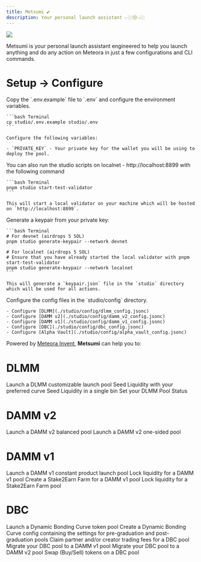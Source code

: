 ```yaml
---
title: Metsumi 💕
description: Your personal launch assistant 👉🏼😚👈🏼
---
```

<Frame>
  <img src="/images/developer-guide/invent/metsumi-banner.png" />
</Frame>

Metsumi is your personal launch assistant engineered to help you launch anything and do any action on Meteora in just a few configurations and CLI commands. 

# Setup -> Configure

<Steps>
  <Step title="Setup Environment Variables">
    Copy the `.env.example` file to `.env` and configure the environment variables.

    ```bash Terminal
    cp studio/.env.example studio/.env
    ```

    Configure the following variables:

    - `PRIVATE_KEY` - Your private key for the wallet you will be using to deploy the pool.
  </Step>

  <Step title="Optional: Start a Local Test Validator">
    You can also run the studio scripts on localnet - http://localhost:8899 with the following command

    ```bash Terminal
    pnpm studio start-test-validator
    ```

    This will start a local validator on your machine which will be hosted on `http://localhost:8899`.
  </Step>

  <Step title="Generate Keypair">
    Generate a keypair from your private key:

    ```bash Terminal
    # For devnet (airdrops 5 SOL)
    pnpm studio generate-keypair --network devnet

    # For localnet (airdrops 5 SOL)
    # Ensure that you have already started the local validator with pnpm start-test-validator
    pnpm studio generate-keypair --network localnet
    ```

    This will generate a `keypair.json` file in the `studio` directory which will be used for all actions.
  </Step>

  <Step title="Configure Pool Settings">
    Configure the config files in the `studio/config` directory.

    - Configure [DLMM](./studio/config/dlmm_config.jsonc)
    - Configure [DAMM v2](./studio/config/damm_v2_config.jsonc)
    - Configure [DAMM v1](./studio/config/damm_v1_config.jsonc)
    - Configure [DBC](./studio/config/dbc_config.jsonc)
    - Configure [Alpha Vault](./studio/config/alpha_vault_config.jsonc)
  </Step>
</Steps>

Powered by [Meteora Invent](https://github.com/MeteoraAg/meteora-invent), **Metsumi** can help you to:

# DLMM

<CardGroup>
  <Card title="Launch a DLMM pool" icon="bolt-lightning" iconType="solid" href="/developer-guide/quick-launch/dlmm-launch-pool">
    Launch a DLMM customizable launch pool
  </Card>
  <Card title="Seed Liquidity" icon="seedling" iconType="solid" href="https://github.com/MeteoraAg/meteora-invent?tab=readme-ov-file#dlmm-scripts">
    Seed Liquidity with your preferred curve
  </Card>
  <Card title="Seed Liquidity Single Bin" icon="trash" iconType="solid" href="https://github.com/MeteoraAg/meteora-invent?tab=readme-ov-file#dlmm-scripts">
    Seed Liquidity in a single bin
  </Card>
  <Card title="Set Pool Status" icon="signal-bars" iconType="solid" href="https://github.com/MeteoraAg/meteora-invent?tab=readme-ov-file#dlmm-scripts">
    Set your DLMM Pool Status
  </Card>
</CardGroup>

# DAMM v2

<CardGroup>
  <Card title="Launch a DAMM v2 balanced pool" icon="scale-balanced" iconType="solid" href="/developer-guide/quick-launch/damm-v2-launch-pool">
    Launch a DAMM v2 balanced pool
  </Card>
  <Card title="Launch a DAMM v2 one-sided pool" icon="scale-unbalanced" iconType="solid" href="/developer-guide/quick-launch/damm-v2-launch-pool">
    Launch a DAMM v2 one-sided pool
  </Card>
</CardGroup>

# DAMM v1

<CardGroup>
  <Card title="Launch a DAMM v1 pool" icon="rocket" iconType="solid" href="/developer-guide/quick-launch/damm-v1-launch-pool">
    Launch a DAMM v1 constant product launch pool
  </Card>
  <Card title="Lock Liquidity" icon="lock" iconType="solid" href="https://github.com/MeteoraAg/meteora-invent?tab=readme-ov-file#damm-v1-scripts">
    Lock liquidity for a DAMM v1 pool
  </Card>
  <Card title="Create a Stake2Earn Farm" icon="farm" iconType="solid" href="https://github.com/MeteoraAg/meteora-invent?tab=readme-ov-file#damm-v1-scripts">
    Create a Stake2Earn Farm for a DAMM v1 pool
  </Card>
  <Card title="Lock Liquidity for Stake2Earn Farm Pool" icon="lock-a" iconType="solid" href="https://github.com/MeteoraAg/meteora-invent?tab=readme-ov-file#damm-v1-scripts">
    Lock liquidity for a Stake2Earn Farm pool
  </Card>
</CardGroup>

# DBC

<CardGroup>
  <Card title="Launch a DBC token pool" icon="chart-simple" iconType="solid" href="/developer-guide/quick-launch/dbc-token-launch-pool">
    Launch a Dynamic Bonding Curve token pool
  </Card>
  <Card title="Create a DBC Config" icon="gear" iconType="solid" href="https://github.com/MeteoraAg/meteora-invent?tab=readme-ov-file#dbc-scripts">
    Create a Dynamic Bonding Curve config containing the settings for pre-graduation and post-graduation pools
  </Card>
  <Card title="Claim Trading Fees" icon="money-bill" iconType="solid" href="https://github.com/MeteoraAg/meteora-invent?tab=readme-ov-file#dbc-scripts">
    Claim partner and/or creator trading fees for a DBC pool
  </Card>
  <Card title="Migrate to DAMM v1" icon="house" iconType="solid" href="https://github.com/MeteoraAg/meteora-invent?tab=readme-ov-file#dbc-scripts">
    Migrate your DBC pool to a DAMM v1 pool
  </Card>
  <Card title="Migrate to DAMM v2" icon="house-heart" iconType="solid" href="https://github.com/MeteoraAg/meteora-invent?tab=readme-ov-file#dbc-scripts">
    Migrate your DBC pool to a DAMM v2 pool
  </Card>
  <Card title="Swap (Buy/Sell)" icon="arrows-split-up-and-left" iconType="solid" href="https://github.com/MeteoraAg/meteora-invent?tab=readme-ov-file#dbc-scripts">
    Swap (Buy/Sell) tokens on a DBC pool
  </Card>
</CardGroup>
